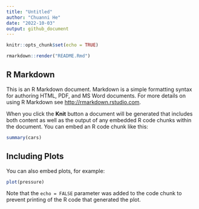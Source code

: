 ```yaml
---
title: "Untitled"
author: "Chuanni He"
date: "2022-10-03"
output: github_document
---
```


```r
knitr::opts_chunk$set(echo = TRUE)
```


```r
rmarkdown::render("README.Rmd")
```

## R Markdown

This is an R Markdown document. Markdown is a simple formatting syntax for authoring HTML, PDF, and MS Word documents. For more details on using R Markdown see <http://rmarkdown.rstudio.com>.

When you click the **Knit** button a document will be generated that includes both content as well as the output of any embedded R code chunks within the document. You can embed an R code chunk like this:

```r
summary(cars)
```

## Including Plots

You can also embed plots, for example:

```r
plot(pressure)
```

Note that the `echo = FALSE` parameter was added to the code chunk to prevent printing of the R code that generated the plot.
